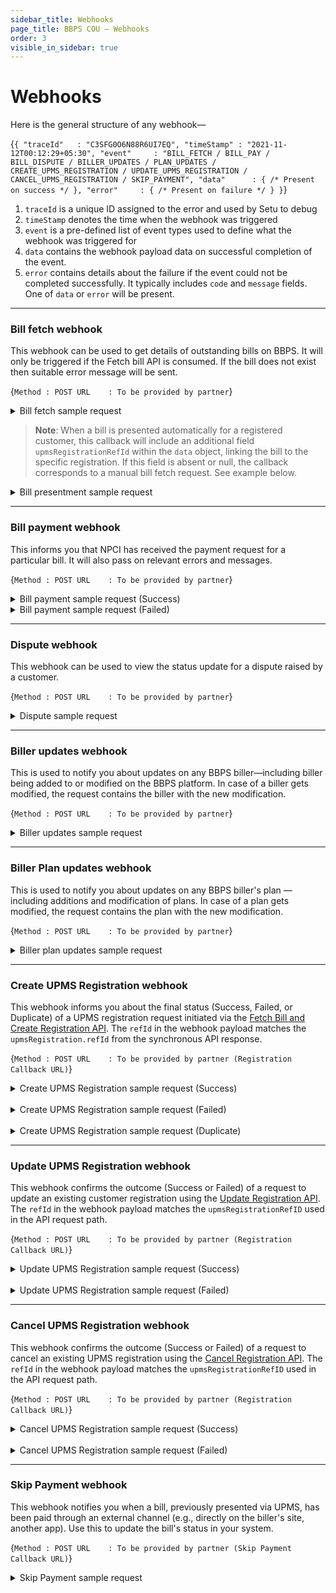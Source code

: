 ```yaml
---
sidebar_title: Webhooks
page_title: BBPS COU — Webhooks
order: 3
visible_in_sidebar: true
---
```


# Webhooks

Here is the general structure of any webhook—

<CodeBlockWithCopy language="json">{`{
    "traceId"   : "C3SFG0O6N88R6UI7EQ",
    "timeStamp" : "2021-11-12T00:12:29+05:30",
    "event"     : "BILL_FETCH / BILL_PAY / BILL_DISPUTE / BILLER_UPDATES / PLAN_UPDATES / CREATE_UPMS_REGISTRATION / UPDATE_UPMS_REGISTRATION / CANCEL_UPMS_REGISTRATION / SKIP_PAYMENT",
    "data"      : { /* Present on success */ },
    "error"     : { /* Present on failure */ }
}`}</CodeBlockWithCopy>

1. `traceId` is a unique ID assigned to the error and used by Setu to debug
2. `timeStamp` denotes the time when the webhook was triggered
3. `event` is a pre-defined list of event types used to define what the webhook was triggered for
4. `data` contains the webhook payload data on successful completion of the event.
5. `error` contains details about the failure if the event could not be completed successfully. It typically includes `code` and `message` fields. One of `data` or `error` will be present.

<hr class="primary" />

### Bill fetch webhook

This webhook can be used to get details of outstanding bills on BBPS. It will only be triggered if the Fetch bill API is
consumed. If the bill does not exist then suitable error
message will be sent.

<CodeBlockWithCopy language="json">{`Method : POST
URL    : To be provided by partner`}</CodeBlockWithCopy>

<Card padding="nano" shape="rounded">
    <details>
        <summary>
            <Text weight="600" marginBottom="none">
                Bill fetch sample request
            </Text>
        </summary>
        <CodeBlockWithCopy language="json">
            {`{
    "event": "BILL_FETCH",
    "timeStamp": "2023-08-27T17:09:24.566+05:30",
    "data": {
        "bill": {
            "amount": 60500,
            "billDate": "2023-06-02",
            "billNumber": "3749280326878517751",
            "billPeriod": "Monthly",
            "customerName": "Elijah White",
            "dueDate": "2023-06-02"
        },
        "billerRefId": "9540207519",
        "exactness": "Exact",
        "refId": "CJLJBQK91PA0FD9MPMK0W75BD9M32391709",
        "status": "Success"
    }
}
`}
        </CodeBlockWithCopy>
    </details>
</Card>

> **Note**: When a bill is presented automatically for a registered customer, this callback will include an additional field `upmsRegistrationRefId` within the `data` object, linking the bill to the specific registration. 
If this field is absent or null, the callback corresponds to a manual bill fetch request. See example below.

<Card padding="nano" shape="rounded">
    <details>
        <summary>
            <Text weight="600" marginBottom="none">
                Bill presentment sample request
            </Text>
        </summary>
        <CodeBlockWithCopy language="json">
            {`{
    "event": "BILL_FETCH",
    "timeStamp": "2025-04-17T17:56:55.159+05:30",
    "data": {
        "additionalInfo": [
        {
            "name": "Biller Unique Number",
            "value": "Scaroasis"
        }
        ],
        "billerResponseType": "SINGLE",
        "billerSelectionType": null,
        "bills": [
        {
            "amount": 83400,
            "billDate": "2025-04-17",
            "billNumber": "BILL-226131",
            "billPeriod": "MONTHLY",
            "customerName": "Nitin Gupta",
            "dueDate": "2025-05-02",
            "paymentOptions": [
            {
                "amount": 75060,
                "name": "Early Payment Amount"
            },
            {
                "amount": 91740,
                "name": "Late Payment Amount"
            }
            ]
        }
        ],
        "exactness": "RANGE",
        "refId": "D00F73QLFUHJFPQC2800HVDeelt51071756", // Ref ID for this specific generated bill. Use this to initiate a payment.
        "status": "Success",
        "upmsRegistrationRefId": "D00EP9IJSBI05F06U9K0eBQWOq851071727" // Links to the UPMS registration
    }
}
`}
        </CodeBlockWithCopy>
    </details>
</Card>

<hr class="primary" />

### Bill payment webhook

This informs you that NPCI has received the payment request for a particular bill. It will also pass on
relevant errors and messages.

<CodeBlockWithCopy language="json">{`Method : POST
URL    : To be provided by partner`}</CodeBlockWithCopy>

<Card padding="nano" shape="rounded">
    <details>
        <summary>
            <Text weight="600" marginBottom="none">
                Bill payment sample request (Success)
            </Text>
        </summary>
        <CodeBlockWithCopy language="json">
            {`{
    "event": "BILL_PAY",
    "data": {
        "refId": "HENSVVR4QOS7X1UGPY7JGUV444P10102202",
        "status": "SUCCESS",
        "billerRefId": "ABC1235",
        "transactionId": "AX01122999900001",
        "paymentDetails": {
            "mode": "Internet Banking/Debit Card/Credit Card/Cash/UPI/Wallet/Prepaid Card/AEPS/Account Transfer/Bharat QR/USSD",
            "paymentRefId": "N2001121212344",
            "amount": 10000,
            "timestamp": "2020-12-12T13:12:00+05:30"
        },
        "billerId": "VODA00000MUM03"
    }
}`}
        </CodeBlockWithCopy>
    </details>
</Card>

<Card padding="nano" shape="rounded">
    <details>
        <summary>
            <Text weight="600" marginBottom="none">
                Bill payment sample request (Failed)
            </Text>
        </summary>
        <CodeBlockWithCopy language="json">
            {`{
    "event": "BILL_PAY",
    "data": {
        "refId": "HENSVVR4QOS7X1UGPY7JGUV444P10102202",
        "status": "FAILURE",
        "billerRefId": "ABC1235",
        "transactionId": "AX01122999900001",
        "failureReason": {
            "code": "BRR005",
            "message": "Biller not accepting payments at the moment"
        },
        "paymentDetails": {
            "mode": "Internet Banking/Debit Card/Credit Card/Cash/UPI/Wallet/Prepaid Card/AEPS/Account Transfer/Bharat QR/USSD",
            "paymentRefId": "N2001121212344",
            "amount": 10000,
            "timestamp": "2020-12-12T13:12:00+05:30"
        },
        "billerId": "VODA00000MUM03"
    }
}`}
        </CodeBlockWithCopy>
    </details>
</Card>

<hr class="primary" />

### Dispute webhook

This webhook can be used to view the status update for a dispute raised by a customer.

<CodeBlockWithCopy language="json">{`Method : POST
URL    : To be provided by partner`}</CodeBlockWithCopy>

<Card padding="nano" shape="rounded">
    <details>
        <summary>
            <Text weight="600" marginBottom="none">
                Dispute sample request
            </Text>
        </summary>
        <CodeBlockWithCopy language="json">
            {`{
    "event": "BILL_DISPUTE",
    "data": {
        "refId": "JPMRPBOGGDTP1EFRZVXVESQVQIS10461642",
        "disputeId": "OP0121046567755",
        "status": "ASSIGNED/RESOLVED/REJECTED/DEFAULT_RESOLVED/REFUNDED/PENDING_REFUND",
        "assignedTo": "AX39",
        "remarks": "Resolved in favour of customer"
    }
}
`}
        </CodeBlockWithCopy>
    </details>
</Card>

<hr class="primary" />

### Biller updates webhook

This is used to notify you about updates on any BBPS biller—including biller being
added to or modified on the BBPS platform. In case of a biller gets modified, the
request contains the biller with the new modification.

<CodeBlockWithCopy language="json">{`Method : POST
URL    : To be provided by partner`}</CodeBlockWithCopy>

<Card padding="nano" shape="rounded">
    <details>
        <summary>
            <Text weight="600" marginBottom="none">
                Biller updates sample request
            </Text>
        </summary>
        <CodeBlockWithCopy language="json">
            {`{
    "event": "BILLER_UPDATES",
    "traceId": "C6I7O22PC5TNLVD7QSKG",
    "timeStamp": "2021-11-29T12:36:48.910+05:30",
    "data": [
        {
            "ID": 699158487875191900,
            "Status": "ACTIVE",
            "BillerAcceptsAdhoc": "F",
            "BillerAdditionalInfo": [
                {
                    "DataType": "ALPHANUMERIC",
                    "Optional": true,
                    "ParamName": "URL"
                },
                {
                    "DataType": "ALPHANUMERIC",
                    "Optional": true,
                    "ParamName": "Early Payment Date"
                }
            ],
            "BillerAdditionalInfoPayment": null,
            "BillerAliasName": "TATA PWR - MUM",
            "BillerCategoryName": "DTH",
            "BillerCoverage": "IND",
            "BillerCustomerParams": [
                {
                    "dataType": "NUMERIC",
                    "maxLength": 12,
                    "minLength": 12,
                    "paramName": "Consumer Number"
                }
            ],
            "BillerDescription": "",
            "BillerEffctvFrom": "2017-10-31",
            "BillerEffctvTo": "2025-12-31",
            "BillerID": "ZEE500000NAT01",
            "BillerMode": "ONLINE",
            "BillerName": "ZEE TV",
            "BillerOwnerShp": "Private",
            "BillerPaymentChannels": [
                {
                    "minLimit": 100,
                    "maxLimit": 500000000,
                    "paymentChannel": "INT"
                },
                {
                    "minLimit": 100,
                    "maxLimit": 500000000,
                    "paymentChannel": "INTB"
                },
                {
                    "minLimit": 100,
                    "maxLimit": 500000000,
                    "paymentChannel": "MOB"
                },
                {
                    "minLimit": 100,
                    "maxLimit": 500000000,
                    "paymentChannel": "MOBB"
                },
                {
                    "minLimit": 100,
                    "maxLimit": 500000000,
                    "paymentChannel": "POS"
                },
                {
                    "minLimit": 100,
                    "maxLimit": 500000000,
                    "paymentChannel": "MPOS"
                },
                {
                    "minLimit": 100,
                    "maxLimit": 500000000,
                    "paymentChannel": "ATM"
                },
                {
                    "minLimit": 100,
                    "maxLimit": 500000000,
                    "paymentChannel": "BNKBRNCH"
                },
                {
                    "minLimit": 100,
                    "maxLimit": 500000000,
                    "paymentChannel": "KIOSK"
                },
                {
                    "minLimit": 100,
                    "maxLimit": 500000000,
                    "paymentChannel": "AGT"
                },
                {
                    "minLimit": 100,
                    "maxLimit": 500000000,
                    "paymentChannel": "BSC"
                }
            ],
            "BillerPaymentModes": [
                {
                    "minLimit": 1,
                    "paymentMode": "Internet Banking"
                },
                {
                    "minLimit": 1,
                    "paymentMode": "Debit Card"
                },
                {
                    "minLimit": 1,
                    "paymentMode": "Credit Card"
                },
                {
                    "minLimit": 1,
                    "paymentMode": "Prepaid Card"
                },
                {
                    "minLimit": 1,
                    "paymentMode": "IMPS"
                },
                {
                    "minLimit": 1,
                    "paymentMode": "Cash"
                },
                {
                    "minLimit": 1,
                    "paymentMode": "UPI"
                },
                {
                    "minLimit": 1,
                    "paymentMode": "Wallet"
                },
                {
                    "minLimit": 1,
                    "paymentMode": "NEFT"
                },
                {
                    "minLimit": 1,
                    "paymentMode": "AEPS"
                },
                {
                    "minLimit": 1,
                    "paymentMode": "Account Transfer"
                }
            ],
            "BillerResponseParams": {
                "amountOptions": [
                    {
                        "amountBreakupSet": ["BASE_BILL_AMOUNT"]
                    },
                    {
                        "amountBreakupSet": ["Early Payment Amount"]
                    }
                ]
            },
            "BillerTempDeactivationEnd": "",
            "BillerTempDeactivationStart": "",
            "BillerTimeOut": "",
            "CustomerParamGroups": {
                "groups": null
            },
            "FetchRequirement": "MANDATORY",
            "InterchangeFee": null,
            "ParentBiller": "",
            "PaymentAmountExactness": "EXACT",
            "PlanAdditionalInfo": null,
            "PlanMdmRequirement": "",
            "SupportBillValidation": "",
            "SupportDeemed": "",
            "SupportPendingStatus": "",
            "NameVector": "'mum':3 'pwr':2 'tata':1 'tv':5 'zee':4"
        }
    ]
}`}
        </CodeBlockWithCopy>
    </details>
</Card>



<hr class="primary" />

### Biller Plan updates webhook

This is used to notify you about updates on any BBPS biller's plan — including 
additions and modification of plans. In case of a plan gets modified, the
request contains the plan with the new modification.

<CodeBlockWithCopy language="json">{`Method : POST
URL    : To be provided by partner`}</CodeBlockWithCopy>
<Card padding="nano" shape="rounded">
    <details>
        <summary>
            <Text weight="600" marginBottom="none">
                Biller plan updates sample request
                  </Text>
        </summary>
        <CodeBlockWithCopy language="json">
            {`{
    "event": "PLAN_UPDATES",
    "timeStamp": "2025-04-08T12:34:29.603+05:30",
    "data": {
        "billerId": "ZEE500000NAT01",
        "Id": "3",
        "amountInRupees": "599.0",
        "categoryType": "Premium",
        "categorySubType": {
            "subType": "6 Months"
        },
        "description": "All ZEE5 Originals and Exclusives, Blockbuster Movies, All ALT Balaji Shows, Zindagi TV Shows, Kids, Live TV, TV shows before telecast. Watch on 5 devices at a time",
        "effectiveFrom": "2021-01-01",
        "effectiveTo": "2021-12-31",
        "status": "ACTIVE"
    }
}`}
        </CodeBlockWithCopy>
    </details>
</Card>

<hr class="primary" />

### Create UPMS Registration webhook

This webhook informs you about the final status (Success, Failed, or Duplicate) of a UPMS registration request initiated via the [Fetch Bill and Create Registration API](/content/payments/billpay/api-integration/upms.mdx#31-creating-a-registration-combined-with-bill-fetch). The `refId` in the webhook payload matches the `upmsRegistration.refId` from the synchronous API response.

<CodeBlockWithCopy language="json">{`Method : POST
URL    : To be provided by partner (Registration Callback URL)`}</CodeBlockWithCopy>

<Card padding="nano" shape="rounded">
    <details>
        <summary>
            <Text weight="600" marginBottom="none">
                Create UPMS Registration sample request (Success)
            </Text>
        </summary>
        <CodeBlockWithCopy language="json">
            {`{
    "event": "CREATE_UPMS_REGISTRATION",
    "traceId": "D07LJTJ71N0PUBJKS640",
    "timeStamp": "2025-04-28T16:05:34.762+05:30",
    "data": {
        "registration": {
        "refId": "D07LJTB71N0PGH5KG32G6dH2QjK51181605", // Unique reference ID for this registration
        "status": "SUCCESS", // Final status of the registration
        "biller": {  // Same as the biller object in the request
            "id": "ABLP01000ANP03"
        },
        "customer": { // Same as the customer object in the request, except for the name field
            "customerParams": [
            {
                "name": "Roll No",
                "value": "14989991"
            }
            ],
            "mobile": "7378926241",
            "name": "Anjali Desai" // NEW: Optional, only present if the biller shares the customer name
        },
        "mandate": { // Same as the mandate object in the request
            "billPeriod": "ASPRESENTED",
            "billerParams": [
            {
                "name": "Low Balance Threshold",
                "value": "500"
            }
            ],
            "debitInfo": {
            "amount": 999999999,
            "currency": 356, 
            "debitDate": "10-Feb",
            "paymentMode": "Debit Card",
            "type": "FIXED_AMOUNT"
            },
            "registrationType": "AUTO_PAY",
            "toDate": "2025-12-22"
        },
        "createdAt": "2025-04-28T10:35:33Z", // Timestamp of the registration creation
        "updatedAt": "2025-04-28T10:35:34Z" // Timestamp of the last registration modification
        }
    },
    "refId": "D07LJTB71N0PGH5KG32G6dH2QjK51181605" // Matches registration.refId
}`}
        </CodeBlockWithCopy>
    </details>
</Card>

<br />

<Card padding="nano" shape="rounded">
    <details>
        <summary>
            <Text weight="600" marginBottom="none">
                Create UPMS Registration sample request (Failed)
            </Text>
        </summary>
        <CodeBlockWithCopy language="json">
            {`{
    "event": "CREATE_UPMS_REGISTRATION",
    "timeStamp": "2025-03-11T10:20:00.000+05:30",
    "refId": "HENSVVR4QOS7X1UGPY7JGUV444P10102204", // Reference ID of the FAILED attempt from sync response
    "error": {
        "code": "biller-registration-failed",
        "message": "Failed to register with Biller"
    },
    "traceId": "D07LJTJ71N0PUBJKS640" // Trace ID for this callback
}`}
        </CodeBlockWithCopy>
    </details>
</Card>

<br />

<Card padding="nano" shape="rounded">
    <details>
        <summary>
            <Text weight="600" marginBottom="none">
                Create UPMS Registration sample request (Duplicate)
            </Text>
        </summary>
        <CodeBlockWithCopy language="json">
            {`{
    "event": "CREATE_UPMS_REGISTRATION",
    "traceId": "CVVQVLN5STDFRUU0LLFG",
    "timeStamp": "2025-04-16T18:55:42.758+05:30",
    "data": {
        "duplicate": {
        "code": "duplicate-upms-registration",
        "message": "Successful UPMS registration already exists",
        "refId": "CVVQFN8BT5ONNAN3JCO059wmPQX51061821" // Ref ID of the EXISTING registration
        }
    },
    "refId": "CVVQVLGBT5ONNAN3JD90qXrHAWg51061855" // Ref ID of the DUPLICATE attempt from sync response
}`}
        </CodeBlockWithCopy>
    </details>
</Card>

<hr class="primary" />

### Update UPMS Registration webhook

This webhook confirms the outcome (Success or Failed) of a request to update an existing customer registration using the [Update Registration API](/content/payments/billpay/api-integration/upms.mdx#33-updating-a-registration). The `refId` in the webhook payload matches the `upmsRegistrationRefID` used in the API request path.

<CodeBlockWithCopy language="json">{`Method : POST
URL    : To be provided by partner (Registration Callback URL)`}</CodeBlockWithCopy>

<Card padding="nano" shape="rounded">
    <details>
        <summary>
            <Text weight="600" marginBottom="none">
                Update UPMS Registration sample request (Success)
            </Text>
        </summary>
        <CodeBlockWithCopy language="json">
            {`{
    "event": "UPDATE_UPMS_REGISTRATION",
    "traceId": "D07MLCSRLASJ2P3SVAI0",
    "timeStamp": "2025-04-28T17:16:59.941+05:30",
    "data": {
        "registration": { // Contains the full, updated registration details
        "refId": "D07ML76AIQNN6974G200emsL9K451181716",
        "status": "SUCCESS",
        "biller": {
            "id": "ABLP01000ANP03"
        },
        "customer": {
            "customerParams": [
            {
                "name": "Roll No",
                "value": "67d88976"
            }
            ],
            "mobile": "9039403265",
            "name": "Gautam Rajput"
        },
        "mandate": {
            "billerParams": [
            {
                "name": "Low Balance Threshold",
                "value": "500"
            }
            ],
            "debitInfo": {
            "amount": 999999999,
            "currency": 356,
            "debitDate": "10-Feb",
            "paymentMode": "Internet Banking",
            "type": "FIXED_AMOUNT"
            },
            "registrationType": "AUTO_PAY",
            "toDate": "2025-12-22" 
          },
        "createdAt": "2025-04-28T11:46:36Z",
        "updatedAt": "2025-04-28T11:46:59Z" // Reflects the update time
        }
    },
    "refId": "D07ML76AIQNN6974G200emsL9K451181716" // Matches the updated registration's refId
}`}
        </CodeBlockWithCopy>
    </details>
</Card>

<br />

<Card padding="nano" shape="rounded">
    <details>
        <summary>
            <Text weight="600" marginBottom="none">
                Update UPMS Registration sample request (Failed)
            </Text>
        </summary>
        <CodeBlockWithCopy language="json">
            {`{
    "event": "UPDATE_UPMS_REGISTRATION",
    "traceId": "D07N6PSRLASJ2P3SVAMG",
    "timeStamp": "2025-04-28T17:54:07.062+05:30",
    "refId": "D07N6M6AIQNN6974G9EGH18p7p051181753", // The refId of the attempted update
    "error": {
        "code": "biller-update-registration-failed",
        "message": "Failed to update registration with Biller"
    }
}`}
        </CodeBlockWithCopy>
    </details>
</Card>

<hr class="primary" />

### Cancel UPMS Registration webhook

This webhook confirms the outcome (Success or Failed) of a request to cancel an existing UPMS registration using the [Cancel Registration API](/content/payments/billpay/api-integration/upms.mdx#34-cancelling-a-registration). The `refId` in the webhook payload matches the `upmsRegistrationRefID` used in the API request path.

<CodeBlockWithCopy language="json">{`Method : POST
URL    : To be provided by partner (Registration Callback URL)`}</CodeBlockWithCopy>

<Card padding="nano" shape="rounded">
    <details>
        <summary>
            <Text weight="600" marginBottom="none">
                Cancel UPMS Registration sample request (Success)
            </Text>
        </summary>
        <CodeBlockWithCopy language="json">
            {`{
    "event": "CANCEL_UPMS_REGISTRATION",
    "traceId": "D07MLCSRLASJ2P3SVAI0", // Example Trace ID
    "timeStamp": "2025-04-28T17:16:59.941+05:30", // Example Timestamp
    "data": {
        "registration": { // Contains details of the cancelled registration
        "refId": "D07ML76AIQNN6974G200emsL9K451181716",
        "status": "CANCELLED",
        "biller": { /* ... biller details ... */ },
        "customer": { /* ... customer details ... */ },
        "mandate": { /* ... mandate details ... */ },
        "createdAt": "2025-04-28T11:46:36Z",
        "updatedAt": "2025-04-28T11:46:59Z" // Time of cancellation 
        }
    },
    "refId": "D07ML76AIQNN6974G200emsL9K451181716" // Matches the cancelled registration's refId
}`}
        </CodeBlockWithCopy>
    </details>
</Card>

<br />

<Card padding="nano" shape="rounded">
    <details>
        <summary>
            <Text weight="600" marginBottom="none">
                Cancel UPMS Registration sample request (Failed)
            </Text>
        </summary>
        <CodeBlockWithCopy language="json">
            {`{
    "event": "CANCEL_UPMS_REGISTRATION",
    "traceId": "D07N6PSRLASJ2P3SVAMG", // Example Trace ID
    "timeStamp": "2025-04-28T17:54:07.062+05:30", // Example Timestamp
    "refId": "D07N6M6AIQNN6974G9EGH18p7p051181753", // The refId of the attempted cancellation
    "error": {
        "code": "registration-cancellation-failed",
        "message": "Failed to cancel registration with Biller"
    }
}`}
        </CodeBlockWithCopy>
    </details>
</Card>

<hr class="primary" />

### Skip Payment webhook

This webhook notifies you when a bill, previously presented via UPMS, has been paid through an external channel (e.g., directly on the biller's site, another app). Use this to update the bill's status in your system.

<CodeBlockWithCopy language="json">{`Method : POST
URL    : To be provided by partner (Skip Payment Callback URL)`}</CodeBlockWithCopy>

<Card padding="nano" shape="rounded">
    <details>
        <summary>
            <Text weight="600" marginBottom="none">
                Skip Payment sample request
            </Text>
        </summary>
        <CodeBlockWithCopy language="json">
            {`{
    "event": "SKIP_PAYMENT",
    "traceId": "D0508DIBJFBLCSGI36RG",
    "timeStamp": "2025-04-25T18:16:46.716+05:30",
    "data": {
        "billRefId": "D050862BJFBLCSGI36N0e3qv9Zu51151816", // The refId of the bill that was paid externally
        "dateOfPayment": "2025-04-25T18:16:44+05:30" // Timestamp of the external payment
    }
}`}
        </CodeBlockWithCopy>
    </details>
</Card>

<WasPageHelpful />